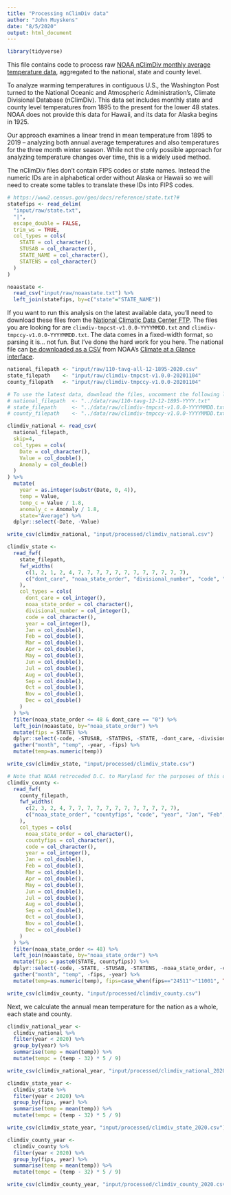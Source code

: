 ```yaml
---
title: "Processing nClimDiv data"
author: "John Muyskens"
date: "8/5/2020"
output: html_document
---
```


```r
library(tidyverse)
```

This file contains code to process raw [NOAA nClimDiv monthly average temperature data](https://data.nodc.noaa.gov/cgi-bin/iso?id=gov.noaa.ncdc:C00005), aggregated to the national, state and county level.

To analyze warming temperatures in contiguous U.S., the Washington Post turned to the National Oceanic and Atmospheric Administration's, Climate Divisional Database (nClimDiv). This data set includes monthly state and county level temperatures from 1895 to the present for the lower 48 states. NOAA does not provide this data for Hawaii, and its data for Alaska begins in 1925.

Our approach examines a linear trend in mean temperature from 1895 to 2019 – analyzing both annual average temperatures and also temperatures for the three month winter season. While not the only possible approach for analyzing temperature changes over time, this is a widely used method.

The nClimDiv files don't contain FIPS codes or state names. Instead the numeric IDs are in alphabetical order without Alaska or Hawaii so we will need to create some tables to translate these IDs into FIPS codes.
```r
# https://www2.census.gov/geo/docs/reference/state.txt?#
statefips <- read_delim(
  "input/raw/state.txt",
  "|",
  escape_double = FALSE,
  trim_ws = TRUE,
  col_types = cols(
    STATE = col_character(),
    STUSAB = col_character(),
    STATE_NAME = col_character(),
    STATENS = col_character()
  )
)

noaastate <-
  read_csv("input/raw/noaastate.txt") %>%
  left_join(statefips, by=c("state"="STATE_NAME"))
```

If you want to run this analysis on the latest available data, you'll need to download these files from the [National Climatic Data Center FTP](ftp://ftp.ncdc.noaa.gov/pub/data/cirs/climdiv/). The files you are looking for are `climdiv-tmpcst-v1.0.0-YYYYMMDD.txt` and `climdiv-tmpccy-v1.0.0-YYYYMMDD.txt`. The data comes in a fixed-width format, so parsing it is... not fun. But I've done the hard work for you here. The national file can [be downloaded as a CSV](https://www.ncdc.noaa.gov/cag/national/time-series/110-tavg-all-12-1895-2020.csv?base_prd=true&begbaseyear=1901&endbaseyear=2000) from NOAA's [Climate at a Glance interface](https://www.ncdc.noaa.gov/cag/national/time-series/110/tavg/all/12/1895-2020?base_prd=true&begbaseyear=1901&endbaseyear=2000).

```r
national_filepath <- "input/raw/110-tavg-all-12-1895-2020.csv"
state_filepath    <- "input/raw/climdiv-tmpcst-v1.0.0-20201104"
county_filepath   <- "input/raw/climdiv-tmpccy-v1.0.0-20201104"

# To use the latest data, download the files, uncomment the following lines and change the filenames to match the files you downloaded.
# national_filepath  <- "../data/raw/110-tavg-12-12-1895-YYYY.txt"
# state_filepath     <- "../data/raw/climdiv-tmpcst-v1.0.0-YYYYMMDD.txt"
# county_filepath    <- "../data/raw/climdiv-tmpccy-v1.0.0-YYYYMMDD.txt"

climdiv_national <- read_csv(
  national_filepath, 
  skip=4, 
  col_types = cols(
    Date = col_character(),
    Value = col_double(),
    Anomaly = col_double()
  )
) %>% 
  mutate(
    year = as.integer(substr(Date, 0, 4)), 
    temp = Value,
    temp_c = Value / 1.8,
    anomaly_c = Anomaly / 1.8, 
    state="Average") %>% 
  dplyr::select(-Date, -Value)

write_csv(climdiv_national, "input/processed/climdiv_national.csv")

climdiv_state <- 
  read_fwf(
    state_filepath, 
    fwf_widths(
      c(1, 2, 1, 2, 4, 7, 7, 7, 7, 7, 7, 7, 7, 7, 7, 7, 7), 
      c("dont_care", "noaa_state_order", "divisional_number", "code", "year", "Jan", "Feb", "Mar", "Apr", "May", "Jun", "Jul", "Aug", "Sep", "Oct", "Nov", "Dec")
    ),
    col_types = cols(
      dont_care = col_integer(),
      noaa_state_order = col_character(),
      divisional_number = col_integer(),
      code = col_character(),
      year = col_integer(),
      Jan = col_double(),
      Feb = col_double(),
      Mar = col_double(),
      Apr = col_double(),
      May = col_double(),
      Jun = col_double(),
      Jul = col_double(),
      Aug = col_double(),
      Sep = col_double(),
      Oct = col_double(),
      Nov = col_double(),
      Dec = col_double()
    )
  ) %>% 
  filter(noaa_state_order <= 48 & dont_care == "0") %>% 
  left_join(noaastate, by="noaa_state_order") %>% 
  mutate(fips = STATE) %>%
  dplyr::select(-code, -STUSAB, -STATENS, -STATE, -dont_care, -divisional_number, -noaa_state_order, -state) %>% 
  gather("month", "temp", -year, -fips) %>% 
  mutate(temp=as.numeric(temp))

write_csv(climdiv_state, "input/processed/climdiv_state.csv")

# Note that NOAA retroceded D.C. to Maryland for the purposes of this data set, so it shows up here with the ID 18511.
climdiv_county <-
  read_fwf(
    county_filepath,
    fwf_widths(
      c(2, 3, 2, 4, 7, 7, 7, 7, 7, 7, 7, 7, 7, 7, 7, 7),
      c("noaa_state_order", "countyfips", "code", "year", "Jan", "Feb", "Mar", "Apr", "May", "Jun", "Jul", "Aug", "Sep", "Oct", "Nov", "Dec")
    ),
    col_types = cols(
      noaa_state_order = col_character(),
      countyfips = col_character(),
      code = col_character(),
      year = col_integer(),
      Jan = col_double(),
      Feb = col_double(),
      Mar = col_double(),
      Apr = col_double(),
      May = col_double(),
      Jun = col_double(),
      Jul = col_double(),
      Aug = col_double(),
      Sep = col_double(),
      Oct = col_double(),
      Nov = col_double(),
      Dec = col_double()
    )
  ) %>%
  filter(noaa_state_order <= 48) %>% 
  left_join(noaastate, by="noaa_state_order") %>%
  mutate(fips = paste0(STATE, countyfips)) %>%
  dplyr::select(-code, -STATE, -STUSAB, -STATENS, -noaa_state_order, -countyfips, -state) %>%
  gather("month", "temp", -fips, -year) %>%
  mutate(temp=as.numeric(temp), fips=case_when(fips=="24511"~"11001", TRUE~fips))

write_csv(climdiv_county, "input/processed/climdiv_county.csv")
```

Next, we calculate the annual mean temperature for the nation as a whole, each state and county.
```r
climdiv_national_year <-
  climdiv_national %>%
  filter(year < 2020) %>%
  group_by(year) %>%
  summarise(temp = mean(temp)) %>%
  mutate(tempc = (temp - 32) * 5 / 9)

write_csv(climdiv_national_year, "input/processed/climdiv_national_2020.csv")

climdiv_state_year <-
  climdiv_state %>%
  filter(year < 2020) %>%
  group_by(fips, year) %>%
  summarise(temp = mean(temp)) %>%
  mutate(tempc = (temp - 32) * 5 / 9)

write_csv(climdiv_state_year, "input/processed/climdiv_state_2020.csv")

climdiv_county_year <-
  climdiv_county %>%
  filter(year < 2020) %>%
  group_by(fips, year) %>%
  summarise(temp = mean(temp)) %>%
  mutate(tempc = (temp - 32) * 5 / 9)

write_csv(climdiv_county_year, "input/processed/climdiv_county_2020.csv")
```